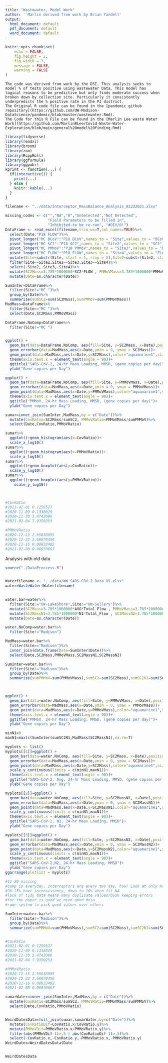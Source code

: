 ```yaml
---
title: "Wastewater, Model Work"
author: '`Marlin derived from work by Brian Yandell'
output:
  html_document: default
  pdf_document: default
  word_document: default
---
```


```r
knitr::opts_chunk$set(
	echo = FALSE,
	fig.height = 2,
	fig.width = 3,
	message = FALSE,
	warning = FALSE
)
```

```
The code was derived from work by the DSI. This analysis seeks to model % of tests positive using wastewater Data. This model has logical reasons to be predictive but only finds moderate success when broken down by collection site. Particularly it consistently underpredicts the % positive rate in the P2 district.
The Original R code file can be found in the [pandemic github repository](https://github.com/UW-Madison-DataScience/pandemic/blob/master/wastewater.Rmd).
The Code for this R File can be found in the [Marlin Lee waste Water Work](https://github.com/MarlinRLee/Covid-Waste-Water-Exploration/blob/main/general%20model%20finding.Rmd)
```




```r
library(tidyverse)
library(readxl)
library(broom)
library(zoo)
library(RcppRoll)
library(ggformula)
library(ggpubr)
kprint <- function(...) {
  if(interactive()) {
    print(...)
  } else {
    knitr::kable(...)
  }
}
```

```r
filename <- "../data/Interceptor_MassBalance_Analysis_02232021.xlsx"
```

```r
missing_codes <- c("","NA","0","Undetected","Not Detected",
                   "Field Parameters to be filled in", 
                   "Inhibited-to be re-ran", "#DIV/0!")
DataFrame <- read_excel(filename,trim_ws=T,col_names=TRUE)%>%
  select(Date:"P18 FLOW")%>%
  pivot_longer("MC BCoV":"P18 BCoV",names_to = "Site",values_to = "BCoV")%>%
  pivot_longer("MC SC2":"P18 SC2",names_to = "Site2",values_to = "SC2")%>%
  pivot_longer("MC PMMoV":"P18 PMMoV",names_to = "Site3",values_to = "PMMoV")%>%
  pivot_longer("MC FLOW":"P18 FLOW",names_to = "Site4",values_to = "FLOW")%>%
  mutate(Site=substr(Site, start = 1, stop = 3),Site2=substr(Site2, start = 1, stop = 3),Site3=substr(Site3, start = 1, stop = 3),Site4=substr(Site4, start = 1, stop = 3))%>%
  filter(Site==Site2,Site2==Site3,Site3==Site4)%>%
  select(-Site2,-Site3,-Site4)%>%
  mutate(SC2Mass=3.785*1000000*SC2*FLOW , PMMoVMass=3.785*1000000*PMMoV*FLOW)%>%
  mutate(Date=as.character(Date))
```

```r
SumInter=DataFrame%>%
  filter(Site!="MC ")%>%
  group_by(Date)%>%
  summarize(sumSC2=sum(SC2Mass),sumPMMoV=sum(PMMoVMass))
MadMass=DataFrame%>%
  filter(Site=="MC ")%>%
  select(Date,SC2Mass,PMMoVMass)

DataFrame.NoComp=DataFrame%>%
  filter(Site!="MC ")


ggplot() + 
  geom_bar(data=DataFrame.NoComp, aes(fill=Site, y=SC2Mass, x=Date),position="stack", stat="identity")+
  geom_errorbar(data=MadMass,aes(x=Date,ymin = 0, ymax = SC2Mass))+
  geom_point(data=MadMass,aes(x=Date,y=SC2Mass),color="aquamarine1",size=2)+
  theme(axis.text.x = element_text(angle = 90))+
  ggtitle("SARS-CoV-2, 24-hr Mass Loading, MMSD, (gene copies per day)")+
  ylab("Gene copies per Day")

ggplot() + 
  geom_bar(data=DataFrame.NoComp, aes(fill=Site, y=PMMoVMass, x=Date),position="stack", stat="identity")+
  geom_errorbar(data=MadMass,aes(x=Date,ymin = 0, ymax = PMMoVMass))+
  geom_point(data=MadMass,aes(x=Date,y=PMMoVMass),color="aquamarine1",size=2)+
  theme(axis.text.x = element_text(angle = 90))+
  ggtitle("PMMoV, 24-hr Mass Loading, MMSD, (gene copies per day)")+
  ylab("Gene copies per Day")
```


```r
sumar=inner_join(SumInter,MadMass,by = c("Date"))%>%
  mutate(CovRatio=SC2Mass/sumSC2, PMMoVRatio=PMMoVMass/sumPMMoV)%>%
  select(Date,CovRatio,PMMoVRatio)

sumar%>%
  ggplot()+geom_histogram(aes(x=CovRatio))+
  scale_x_log10()
sumar%>%
  ggplot()+geom_histogram(aes(x=PMMoVRatio))+
  scale_x_log10()
sumar%>%
  ggplot()+geom_boxplot(aes(y=CovRatio))+
  scale_y_log10()
sumar%>%
  ggplot()+geom_boxplot(aes(y=PMMoVRatio))+
    scale_y_log10()



#CovRatio
#2021-02-01	0.1259527
#2020-11-09	0.1338029	
#2020-11-30	3.4742086
#2021-02-04	7.9350253	

#PMMoVRatio
#2020-12-15	2.95838995	
#2020-12-22	2.66070456
#2020-11-16	0.08833492	
#2021-02-08	0.06070667	

```


Analysis with old data

```r

source("./DataProccess.R")


Waterfilename <- "../data/WW SARS-COV-2 Data V5.xlsx"
water=WasteWater(Waterfilename)
  
```

```r
water.bar=water%>%
  filter(Site!="UW-LakeShore",Site!="UW-Sellery")%>%
  mutate(SC2Mass=3.785*1000000*AVG*Total_Flow , PMMoVMass=3.785*1000000*PMMoV*Total_Flow)%>%
  mutate(SC2MassN1=3.785*1000000*N1*Total_Flow , SC2MassN2=3.785*1000000*N2*Total_Flow)%>%
  mutate(Date=as.character(Date))

water.NoComp=water.bar%>%
  filter(Site!="Madison")

MadMass=water.bar%>%
  filter(Site=="Madison")%>%
  inner_join(data.frame(Date=SumInter$Date))%>%
  select(Date,SC2Mass,PMMoVMass,SC2MassN1,SC2MassN2)

SumInter=water.bar%>%
  filter(Site!="Madison")%>%
  group_by(Date)%>%
  summarize(sumPMMoV=sum(PMMoVMass),sumSC2=sum(SC2Mass),sumSC2N1=sum(SC2MassN1),sumSC2N2=sum(SC2MassN2))



ggplot() + 
  geom_bar(data=water.NoComp, aes(fill=Site, y=PMMoVMass, x=Date),position="stack", stat="identity")+
  geom_errorbar(data=MadMass,aes(x=Date,ymin = 0, ymax = PMMoVMass))+
  geom_point(data=MadMass,aes(x=Date,y=PMMoVMass),color="aquamarine1",size=2)+
  theme(axis.text.x = element_text(angle = 90))+
  ggtitle("PMMoV, 24-hr Mass Loading, MMSD, (gene copies per day)")+
  ylab("Gene copies per Day")

minN1=0
maxN1=max(c(SumInter$sumSC2N1,MadMass$SC2MassN1),na.rm=T)

myplots <- list()
myplots[[1]]=ggplot() + 
  geom_bar(data=water.NoComp, aes(fill=Site, y=SC2Mass, x=Date),position="stack", stat="identity")+
  geom_errorbar(data=MadMass,aes(x=Date,ymin = 0, ymax = SC2Mass))+
  geom_point(data=MadMass,aes(x=Date,y=SC2Mass),color="aquamarine1",size=2)+
  scale_y_continuous(limits = c(minN1,maxN1))+
  theme(axis.text.x = element_text(angle = 90))+
  ggtitle("SARS-CoV-2, Avg, 24-hr Mass Loading, MMSD, (gene copies per day)")+
  ylab("Gene copies per Day")

myplots[[2]]=ggplot() + 
  geom_bar(data=water.NoComp, aes(fill=Site, y=SC2MassN1, x=Date),position="stack", stat="identity")+
  geom_errorbar(data=MadMass,aes(x=Date,ymin = 0, ymax = SC2MassN1))+
  geom_point(data=MadMass,aes(x=Date,y=SC2MassN1),color="aquamarine1",size=2)+
  scale_y_continuous(limits = c(minN1,maxN1))+
  theme(axis.text.x = element_text(angle = 90))+
  ggtitle("SARS-CoV-2, N1, 24-hr Mass Loading, MMSD")+
  ylab("Gene copies per Day")

myplots[[3]]=ggplot() + 
  geom_bar(data=water.NoComp, aes(fill=Site, y=SC2MassN2, x=Date),position="stack", stat="identity")+
  geom_errorbar(data=MadMass,aes(x=Date,ymin = 0, ymax = SC2MassN2))+
  geom_point(data=MadMass,aes(x=Date,y=SC2MassN2),color="aquamarine1",size=2)+
  scale_y_continuous(limits = c(minN1,maxN1))+
  theme(axis.text.x = element_text(angle = 90))+
  ggtitle("SARS-CoV-2,N2, 24-hr Mass Loading, MMSD")+
  ylab("Gene copies per Day")
ggarrange(plotlist = myplots)

#11-20 missing
#comp is everyday, interceptors are every two day, how? Look at only mad?
#20-25% have inconsistency, down to 10% when fit NA
#lack of tidy data means many duplicate values/book keeping errors
#for the paper is good we need good data
#some system to pick good values over others
```

```r
SumInter=water.bar%>%
  filter(Site!="Madison")%>%
  group_by(Date)%>%
  summarize(sumPMMoV=sum(PMMoVMass),sumSC2=sum(SC2Mass),sumSC2N1=sum(SC2MassN1),sumSC2N2=sum(SC2MassN2))


#CovRatio
#2021-02-01	0.1259527
#2020-11-09	0.1338029	
#2020-11-30	3.4742086
#2021-02-04	7.9350253	

#PMMoVRatio
#2020-12-15	2.95838995	
#2020-12-22	2.66070456
#2020-11-16	0.08833492	
#2021-02-08	0.06070667	

```


```r
sumarWater=inner_join(SumInter,MadMass,by = c("Date"))%>%
  mutate(CovRatio=SC2Mass/sumSC2, PMMoVRatio=PMMoVMass/sumPMMoV)%>%
  select(Date,CovRatio,PMMoVRatio)


WeirdDatesData=full_join(sumar,sumarWater,by=c("Date"))%>%
  mutate(CovRatioDif=CovRatio.x/CovRatio.y)%>%
  mutate(PMMoVDif=PMMoVRatio.x/PMMoVRatio.y)%>%
  filter(abs(PMMoVDif-1)>.5 | abs(CovRatioDif-1)>.5)%>%
  select(-CovRatio.x,-CovRatio.y,-PMMoVRatio.x,-PMMoVRatio.y)
WeirdDates=WeirdDatesData$Date


WeirdDatesData
```